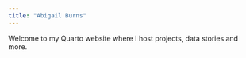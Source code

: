 ---
title: "Abigail Burns"
---

Welcome to my Quarto website where I host projects, data stories and more.
